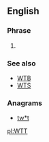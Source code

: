 ==English==

===Phrase===
{{en-phrase}}

# {{lb|en|Internet slang}} {{initialism of|[[want]]/[[willing]] to [[trade]]|lang=en}}

===See also===
* [[WTB]]
* [[WTS]]

===Anagrams===
* [[tw*t#English|tw*t]]

[[pl:WTT]]
